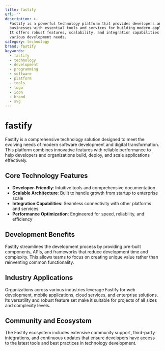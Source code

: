 ```yaml
---
title: fastify
url: ''
description: >-
  Fastify is a powerful technology platform that provides developers and
  businesses with essential tools and services for building modern applications.
  It offers robust features, scalability, and integration capabilities for
  various development needs.
category: technology
brand: fastify
keywords:
  - fastify
  - technology
  - development
  - programming
  - software
  - platform
  - tools
  - logo
  - icon
  - brand
  - svg
---
```


# fastify

Fastify is a comprehensive technology solution designed to meet the evolving needs of modern software development and digital transformation. This platform combines innovative features with reliable performance to help developers and organizations build, deploy, and scale applications effectively.

## Core Technology Features

- **Developer-Friendly**: Intuitive tools and comprehensive documentation
- **Scalable Architecture**: Built to handle growth from startup to enterprise scale
- **Integration Capabilities**: Seamless connectivity with other platforms and services
- **Performance Optimization**: Engineered for speed, reliability, and efficiency

## Development Benefits

Fastify streamlines the development process by providing pre-built components, APIs, and frameworks that reduce development time and complexity. This allows teams to focus on creating unique value rather than reinventing common functionality.

## Industry Applications

Organizations across various industries leverage Fastify for web development, mobile applications, cloud services, and enterprise solutions. Its versatility and robust feature set make it suitable for projects of all sizes and complexity levels.

## Community and Ecosystem

The Fastify ecosystem includes extensive community support, third-party integrations, and continuous updates that ensure developers have access to the latest tools and best practices in technology development.
